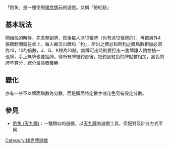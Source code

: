 {{Otheruses|連連看|subject=一種以計分形式決勝負的撲克牌遊戲|other=一種以相同數字配對的撲克牌遊戲}}
「釣魚」是一種使用[[撲克牌|撲克牌]]玩的遊戲。又稱「撿紅點」

==基本玩法==
開始玩的時候，先洗整副牌，然後每人派10張牌（也有派12張牌的），再把另外4張牌翻開鋪在桌上。每人輪流出牌和「釣」，所出之牌必和所釣之牌點數相加必須為10，10的倍數，J、Q、K視為10點。無牌可出時則要打出一隻牌讓人釣並抽一張牌，手上無牌也要抽牌。待所有牌被釣走後，把釣到紅色的牌點數相加，黑色的牌不算分，總分最高者獲勝

==變化==
亦有一些不以牌面點數為分數，而是牌面特定數字或花色另有設定分數。
==參見==
*[[釣魚_(天九牌)|釣魚 (天九牌)]]：一種類似的遊戲，以[[天九牌|天九牌]]為遊戲工具，但配對及計分方式不同

[[Category:撲克牌遊戲|Category:撲克牌遊戲]]